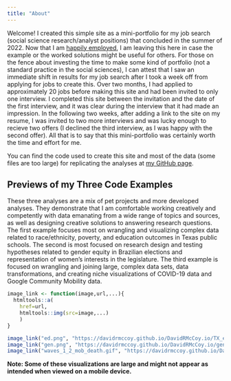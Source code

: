 ```yaml
---
title: "About"
---
```


Welcome! I created this simple site as a mini-portfolio for my job search (social science research/analyst positions) that concluded in the summer of 2022. Now that I am [happily employed](https://raymarshallcenter.org/2022/09/09/david-mccoy-ma/), I am leaving this here in case the example or the worked solutions might be useful for others. For those on the fence about investing the time to make some kind of portfolio (not a standard practice in the social sciences), I can attest that I saw an immediate shift in results for my job search after I took a week off from applying for jobs to create this. Over two months, I had applied to approximately 20 jobs before making this site and had been invited to only one interview. I completed this site between the invitation and the date of the first interview, and it was clear during the interview that it had made an impression. In the following two weeks, after adding a link to the site on my resume, I was invited to two more interviews and was lucky enough to recieve two offers (I declined the third interview, as I was happy with the second offer). All that is to say that this mini-portfolio was certainly worth the time and effort for me.

You can find the code used to create this site and most of the data (some files are too large) for replicating the analyses at [my GitHub page](https://github.com/DavidRMcCoy/DavidRMcCoy.io).

## Previews of my Three Code Examples

These three analyses are a mix of pet projects and more developed analyses. They demonstrate that I am comfortable working creatively and competently with data emanating from a wide range of topics and sources, as well as designing creative solutions to answering research questions. The first example focuses most on wrangling and visualizing complex data related to race/ethnicity, poverty, and education outcomes in Texas public schools. The second is most focused on research design and testing hypotheses related to gender equity in Brazilian elections and representation of women's interests in the legislature. The third example is focused on wrangling and joining large, complex data sets, data transformations, and creating niche visualizations of COVID-19 data and Google Community Mobility data. 
```r
image_link <- function(image,url,...){
  htmltools::a(
    href=url,
    htmltools::img(src=image,...)
    )
}

image_link("ed.png", "https://davidrmccoy.github.io/DavidRMcCoy.io/TX_ed.html", width="300px")
image_link("gen.png", "https://davidrmccoy.github.io/DavidRMcCoy.io/gender_rep.html", width="200px")
image_link("waves_1_2_mob_death.gif", "https://davidrmccoy.github.io/DavidRMcCoy.io/covid_vis.html", width="200px")

```

<div align="right">**Note: Some of these visualizations are large and might not appear as intended when viewed on a mobile device.**</div>  

